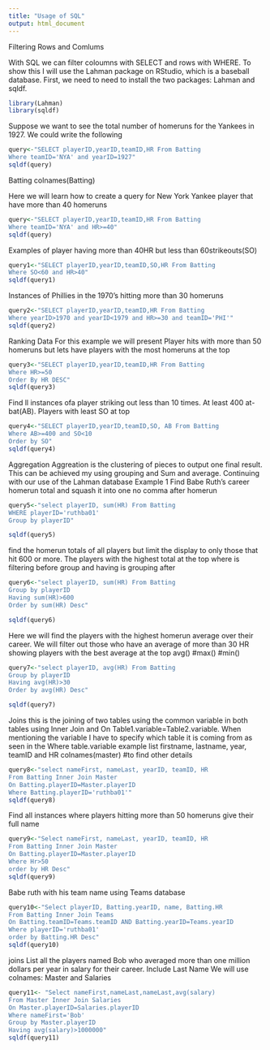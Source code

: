```yaml
---
title: "Usage of SQL"
output: html_document
---
```


Filtering Rows and Comlums 

With SQL we can filter coloumns with SELECT and rows with WHERE. To show this I will use the Lahman package on RStudio, which is a baseball database. First, we need to need to install the two packages: Lahman and sqldf. 


```r
library(Lahman)
library(sqldf)
```

Suppose we want to see the total number of homeruns for the Yankees in 1927. We could write the following
```r
query<-"SELECT playerID,yearID,teamID,HR From Batting
Where teamID='NYA' and yearID=1927"
sqldf(query)
```
Batting
colnames(Batting)

Here we will learn how to create a query for New York Yankee player that have more than 40 homeruns
```r
query<-"SELECT playerID,yearID,teamID,HR From Batting
Where teamID='NYA' and HR>=40"
sqldf(query)
```
Examples of player having more than 40HR but less than 60strikeouts(SO)
```r
query1<-"SELECT playerID,yearID,teamID,SO,HR From Batting
Where SO<60 and HR>40"
sqldf(query1)
```
Instances of Phillies in the 1970's hitting more than 30 homeruns
```r
query2<-"SELECT playerID,yearID,teamID,HR From Batting
Where yearID>1970 and yearID<1979 and HR>=30 and teamID='PHI'"
sqldf(query2)
```
Ranking Data 
For this example we will present
Player hits with more than 50 homeruns but lets have players with the most homeruns at the top 
```r
query3<-"SELECT playerID,yearID,teamID,HR From Batting
Where HR>=50
Order By HR DESC"
sqldf(query3)
```
Find ll instances ofa player striking out less than 10 times. At least 400 at-bat(AB). Players with least SO at top
```r
query4<-"SELECT playerID,yearID,teamID,SO, AB From Batting
Where AB>=400 and SO<10
Order by SO"
sqldf(query4)
```

Aggregation
Aggreation is the clustering of pieces to output one final result. This can be achieved my using 
grouping and Sum and average. Continuing with our use of the Lahman database
Example 1
Find Babe Ruth's career homerun total and squash it into one
no comma after homerun
```r
query5<-"select playerID, sum(HR) From Batting
WHERE playerID='ruthba01'
Group by playerID"

sqldf(query5)
```
find the homerun totals of all players but limit the display to only those that hit 600 or 
more. The players with the highest total at the top
where is filtering before group and having is grouping after
```r
query6<-"select playerID, sum(HR) From Batting
Group by playerID
Having sum(HR)>600
Order by sum(HR) Desc"

sqldf(query6)
```
Here we will find the players with the highest homerun average over their career.
We will filter out those who have an average of more than 30 HR showing players with the best 
average at the top
avg() #max() #min()
```r
query7<-"select playerID, avg(HR) From Batting
Group by playerID
Having avg(HR)>30
Order by avg(HR) Desc"

sqldf(query7)
```
Joins
this is the joining of two tables using the common variable in both tables using Inner Join and
 On Table1.variable=Table2.variable. When mentioning the variable I have to specify which
table it is coming from as seen in the Where table.variable example
list firstname, lastname, year, teamID and HR
colnames(master) #to find other details
```r
query8<-"select nameFirst, nameLast, yearID, teamID, HR 
From Batting Inner Join Master
On Batting.playerID=Master.playerID
Where Batting.playerID='ruthba01'"
sqldf(query8)
```

Find all instances where players hitting more than 50 homeruns give their full name
```r
query9<-"Select nameFirst, nameLast, yearID, teamID, HR 
From Batting Inner Join Master
On Batting.playerID=Master.playerID
Where Hr>50
order by HR Desc"
sqldf(query9)
```
Babe ruth with his team name using Teams database
```r
query10<-"Select playerID, Batting.yearID, name, Batting.HR 
From Batting Inner Join Teams 
On Batting.teamID=Teams.teamID AND Batting.yearID=Teams.yearID
Where playerID='ruthba01'
order by Batting.HR Desc"
sqldf(query10)
```
joins
List all the players named Bob who averaged more than one million dollars per year in salary
for their career. Include Last Name
We will use colnames: Master and Salaries

```r
query11<- "Select nameFirst,nameLast,nameLast,avg(salary) 
From Master Inner Join Salaries
On Master.playerID=Salaries.playerID
Where nameFirst='Bob'
Group by Master.playerID
Having avg(salary)>1000000"
sqldf(query11)
```